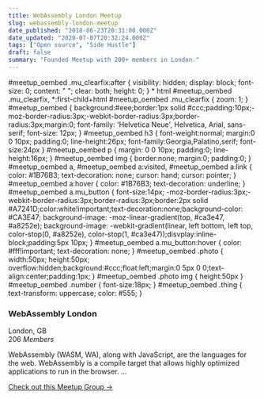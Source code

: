 ```yaml
---
title: WebAssembly London Meetup
slug: webassembly-london-meetup
date_published: "2018-06-23T20:31:00.000Z"
date_updated: "2020-07-07T20:32:24.000Z"
tags: ["Open source", "Side Hustle"]
draft: false
summary: "Founded Meetup with 200+ members in London."
---
```


#meetup_oembed .mu_clearfix:after { visibility: hidden; display: block; font-size: 0; content: " "; clear: both; height: 0; } \* html #meetup_oembed .mu_clearfix, \*:first-child+html #meetup_oembed .mu_clearfix { zoom: 1; } #meetup_oembed { background:#eee;border:1px solid #ccc;padding:10px;-moz-border-radius:3px;-webkit-border-radius:3px;border-radius:3px;margin:0; font-family: 'Helvetica Neue', Helvetica, Arial, sans-serif; font-size: 12px; } #meetup_oembed h3 { font-weight:normal; margin:0 0 10px; padding:0; line-height:26px; font-family:Georgia,Palatino,serif; font-size:24px } #meetup_oembed p { margin: 0 0 10px; padding:0; line-height:16px; } #meetup_oembed img { border:none; margin:0; padding:0; } #meetup_oembed a, #meetup_oembed a:visited, #meetup_oembed a:link { color: #1B76B3; text-decoration: none; cursor: hand; cursor: pointer; } #meetup_oembed a:hover { color: #1B76B3; text-decoration: underline; } #meetup_oembed a.mu_button { font-size:14px; -moz-border-radius:3px;-webkit-border-radius:3px;border-radius:3px;border:2px solid #A7241D;color:white!important;text-decoration:none;background-color: #CA3E47; background-image: -moz-linear-gradient(top, #ca3e47, #a8252e); background-image: -webkit-gradient(linear, left bottom, left top, color-stop(0, #a8252e), color-stop(1, #ca3e47));disvplay:inline-block;padding:5px 10px; } #meetup_oembed a.mu_button:hover { color: #fff!important; text-decoration: none; } #meetup_oembed .photo { width:50px; height:50px; overflow:hidden;background:#ccc;float:left;margin:0 5px 0 0;text-align:center;padding:1px; } #meetup_oembed .photo img { height:50px } #meetup_oembed .number { font-size:18px; } #meetup_oembed .thing { text-transform: uppercase; color: #555; }

### WebAssembly London

London, GB  
206 _Members_

WebAssembly (WASM, WA), along with JavaScript, are the languages for the web. WebAssembly is a compile target that allows highly optimized applications to run in the browser. ...

[Check out this Meetup Group →](https://www.meetup.com/WebAssembly-London/)
